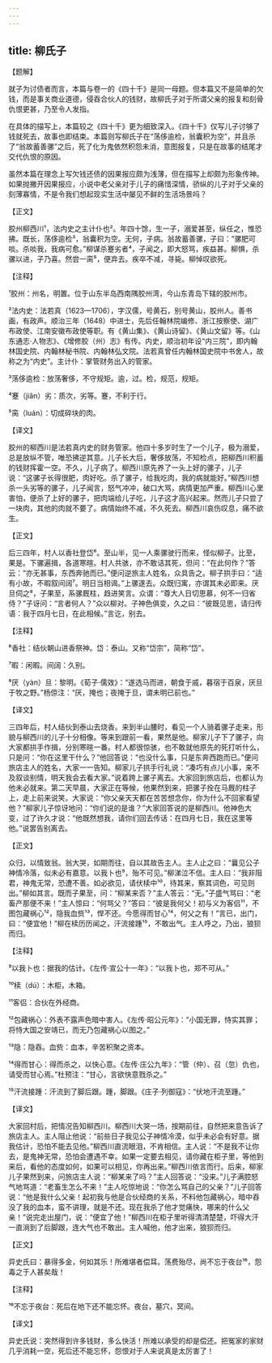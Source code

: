 ```yaml
---
---
---
```

title: 柳氏子
---




【题解】


就子为讨债者而言，本篇与卷一的《四十千》是同一母题。但本篇又不是简单的欠钱，而是事关商业道德，侵吞合伙人的钱财，故柳氏子对于所谓父亲的报复和刻骨仇恨更甚，乃至令人发指。

在具体的描写上，本篇较之《四十千》更为细致深入。《四十千》仅写儿子讨够了钱就死去，故事也即结束。本篇则写柳氏子在“荡侈逾检，翁囊积为空”，并且杀了“翁故蓄善骡”之后，死了化为鬼依然积怨未消，意图报复，只是在故事的结尾才交代仇恨的原因。

虽然本篇在理念上写欠钱还债的因果报应颇为浅薄，但在描写上却颇为形象传神。如果抛撇开因果报应，小说中老父亲对于儿子的痛惜深情，骄纵的儿子对于父亲的刻薄寡情，不是令我们想起现实生活中屡见不鲜的生活场景吗？


【正文】

胶州柳西川¹，法内史之主计仆也²。年四十馀，生一子，溺爱甚至，纵任之，惟恐拂。既长，荡侈逾检³，翁囊积为空。无何，子病。翁故蓄善骡，子曰：“骡肥可啖。杀啖我，我病可愈。”柳谋杀蹇劣者⁴，子闻之，即大怒骂，疾益甚。柳惧，杀骡以进，子乃喜。然尝一脔⁵，便弃去。疾卒不减，寻毙。柳悼叹欲死。

【注释】


¹胶州：州名，明置。位于山东半岛西南隅胶州湾，今山东青岛下辖的胶州市。

²法内史：法若真（1623—1706），字汉儒，号黄石，别号黄山，胶州人。善书画，有政声。顺治三年（1648）中进士，先后任翰林院编修、浙江按察使、湖广布政使、江南安徽布政使等职。有《黄山集》、《黄山诗留》、《黄山文留》等。《山东通志·人物志》、《增修胶（州）志》有传。内史，顺治初年设“内三院”，即内翰林国史院、内翰林秘书院、内翰林弘文院。法若真曾任内翰林国史院中书舍人，故称之为“内史”。主计仆：掌管财务出入的管家。

³荡侈逾检：放荡奢侈，不守规矩。逾，过。检，规范，规矩。

⁴蹇（jiǎn）劣：质次，劣等。蹇，不利于行。

⁵脔（luán）：切成碎块的肉。





【译文】


胶州的柳西川是法若真内史的财务管家。他四十多岁时生了一个儿子，极为溺爱，总是放纵不管，唯恐拂逆其意。儿子长大后，奢侈放荡，不知检点，把柳西川积蓄的钱财挥霍一空。不久，儿子病了。柳西川原先养了一头上好的骡子，儿子说：“这骡子长得很肥，肉好吃。杀了骡子，给我吃肉，我的病就能好。”柳西川想杀一头劣等的骡子，儿子闻言，怒气冲冲，破口大骂，病情更加严重。柳西川心里害怕，便杀了上好的骡子，把肉端给儿子吃，儿子这才高兴起来。然而儿子只尝了一块肉，其他的肉就不要了。病情始终不减，不久死去。柳西川哀伤叹息，痛不欲生。


【正文】

后三四年，村人以香社登岱⁶。至山半，见一人乘骡驶行而来，怪似柳子。比至，果是。下骡遍揖，各道寒暄。村人共骇，亦不敢诘其死，但问：“在此何作？”答云：“亦无甚事，东西奔驰而已。”便问逆旅主人姓名，众具告之。柳子拱手曰：“适有小故，不暇叙间阔⁷。明日当相谒。”上骡遂去。众既归寓，亦谓其未必即来。厌旦伺之⁸，子果至，系骡厩柱，趋进笑言。众谓：“尊大人日切思慕，何不一归省侍？”子讶问：“言者何人？”众以柳对。子神色俱变，久之曰：“彼既见思，请归传语：我于四月七日，在此相候。”言讫，别去。

【注释】


⁶香社：结伙朝山进香祭神。岱：泰山。又称“岱宗”，简称“岱”。

⁷暇：闲暇。间阔：久别。

⁸厌（yàn）旦：黎明。《荀子·儒效》：“遂选马而进，朝食于戚，暮宿于百泉，厌旦于牧之野。”杨倞注：“厌，掩也；夜掩于旦，谓未明已前也。”





【译文】


三四年后，村人结伙到泰山去烧香。来到半山腰时，看见一个人骑着骡子走来，形貌与柳西川的儿子十分相像。等来到跟前一看，果然是他。柳家儿子下了骡子，向大家都拱手作揖，分别寒暄一番。村人都很惊骇，也不敢就他原先的死打听什么，只是问：“你在这里干什么？”他回答说：“也没什么事，只是东奔西跑而已。”便问旅店主人的姓名，大家一一告知。柳家儿子拱手行礼说：“凑巧有点儿小事，来不及叙谈别情，明天我会去看大家。”说着跨上骡子离去。大家回到旅店后，也都认为他未必就来。第二天早晨，大家正在等候，他果然到来，把骡子拴在马厩的柱子上，走上前来说笑。大家说：“你父亲天天都在苦苦想念你，你为什么不回家看望他？”柳家儿子惊讶地问：“你们说的是谁？”大家回答说的是柳西川。他神色大变，过了许久才说：“他既然想我，请你们回去传话：在四月七日，我在这里等他。”说罢告别离去。


【正文】

众归，以情致翁。翁大哭，如期而往，自以其故告主人。主人止之曰：“曩见公子神情冷落，似未必有嘉意。以我卜也⁹，殆不可见。”柳涕泣不信。主人曰：“我非阻君，神鬼无常，恐遭不善。如必欲见，请伏椟中¹⁰，待其来，察其词色，可见则出。”柳如其言。既而子果至，问：“柳某来否？”主人答云：“无。”子盛气骂曰：“老畜产那便不来！”主人惊曰：“何骂父？”答曰：“彼是我何父！初与义为客侣¹¹，不图包藏祸心¹²，隐我血赀¹³，悍不还。今愿得而甘心¹⁴，何父之有！”言已，出门，曰：“便宜他！”柳在椟历历闻之，汗流接踵¹⁵，不敢出气。主人呼之，乃出，狼狈而归。

【注释】


⁹以我卜也：据我的估计。《左传·宣公十一年》：“以我卜也，郑不可从。”

¹⁰椟（dú）：木柜，木箱。

¹¹客侣：合伙在外经商。

¹²包藏祸心：外表不露声色暗中害人。《左传·昭公元年》：“小国无罪，恃实其罪；将恃大国之安靖已，而无乃包藏祸心以图之。”

¹³隐：隐吞。血赀：血本，辛苦积聚之资本。

¹⁴得而甘心：得而杀之，以快心意。《左传·庄公九年》：“管（仲）、召（忽）仇也，请受而甘心焉。”杜预注：“甘心，言欲快意戮杀之。”

¹⁵汗流接踵：汗流到了脚后跟。踵，脚跟。《庄子·列御寇》：“伏地汗流至踵。”





【译文】


大家回村后，把情况告知柳西川。柳西川大哭一场，按期前往，自然把来意告诉了旅店主人。主人阻止他说：“前些日子我见公子神情冷漠，似乎未必会有好意。据我估计，恐怕不能去见他。”柳西川直流眼泪，不肯相信。主人说：“不是我不让你去，是鬼神无常，恐怕会遭遇不幸。如果一定要去相见，请你藏在柜子里，等他到来后，看他的态度如何，如果可以相见，你再出来。”柳西川依言而行。后来，柳家儿子果然到来，问旅店主人说：“柳某来了吗？”主人回答说：“没来。”儿子满腔怒气地骂道：“老畜生怎么不来！”主人吃惊地说：“你怎么骂自己的父亲？”儿子回答说：“他是我什么父亲！起初我与他是合伙经商的关系，不料他包藏祸心，暗中吞没了我的血本，蛮不讲理，就是不还。现在我杀了他才觉痛快，哪来的什么父亲！”说完走出屋门，说：“便宜了他！”柳西川在柜子里听得清清楚楚，吓得大汗一直淌到了后脚跟，连大气也不敢出。主人喊他，他才出来，狼狈而归。


【正文】

异史氏曰：暴得多金，何如其乐！所难堪者偿耳。荡费殆尽，尚不忘于夜台¹⁶，怨毒之于人甚矣哉！

【注释】


¹⁶不忘于夜台：死后在地下还不能忘怀。夜台，墓穴，冥间。





【译文】


异史氏说：突然得到许多钱财，多么快活！所难以承受的却是偿还。把冤家的家财几乎消耗一空，死后还不能忘怀，怨恨对于人来说真是太厉害了！